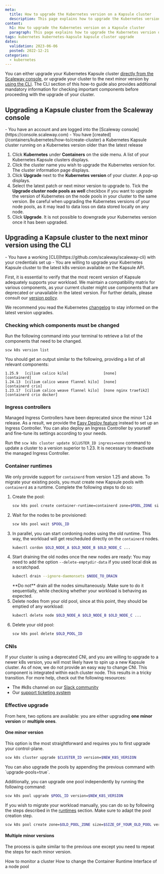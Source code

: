 ```yaml
---
meta:
  title: How to upgrade the Kubernetes version on a Kapsule cluster
  description: This page explains how to upgrade the Kubernetes version on a Kapsule cluster
content:
  h1: How to upgrade the Kubernetes version on a Kapsule cluster
  paragraph: This page explains how to upgrade the Kubernetes version on a Kapsule cluster
tags: kubernetes kubernetes-kapsule kapsule cluster upgrade
dates:
  validation: 2023-06-06
  posted: 2022-12-21
categories:
  - kubernetes
---
```


<Macro id="iam-requirements" />


You can either upgrade your Kubernetes Kapsule cluster [directly from the Scaleway console](#upgrading-a-kapsule-cluster-from-the-scaleway-console), or upgrade your cluster to the next minor version by [using the CLI](#upgrading-a-kapsule-cluster-to-the-next-minor-version-using-the-cli). The CLI section of this how-to guide also provides additional mandatory information for checking important components before proceeding with the upgrade of your cluster.

## Upgrading a Kapsule cluster from the Scaleway console

<Message type="requirement">
  - You have an account and are logged into the [Scaleway console](https://console.scaleway.com)
  - You have [created](/containers/kubernetes/how-to/create-cluster) a Kubernetes Kapsule cluster running on a Kubernetes version older than the latest release
</Message>

1. Click **Kubernetes** under **Containers** on the side menu. A list of your Kubernetes Kapsule clusters displays.
2. Click the cluster name you wish to upgrade the Kubernetes version for. The cluster information page displays.
3. Click **Upgrade** next to the **Kubernetes version** of your cluster. A pop-up displays.
    <Lightbox src="scaleway-upgrade-cluster-new.webp" alt="" />
4. Select the latest patch or next minor version to upgrade to. Tick the **Upgrade cluster node pools as well** checkbox if you want to upgrade the version of Kubernetes on the node pools in your cluster to the same version.
    <Message type="important">
      Be careful when upgrading the Kubernetes versions of your node pools, as it may lead to data loss on data stored locally on any node.
    </Message>
 5. Click **Upgrade**.
    <Message type="note">
      It is not possible to downgrade your Kubernetes version once it has been upgraded.
    </Message>

## Upgrading a Kapsule cluster to the next minor version using the CLI

<Message type="requirement">
    - You have a working [CLI](https://github.com/scaleway/scaleway-cli) with your credentials set up
    - You are willing to upgrade your Kubernetes Kapsule cluster to the latest k8s version available on the Kapsule API.
</Message>


First, it is essential to verify that the most recent version of Kapsule adequately supports your workload. We maintain a compatibility matrix for various components, as your current cluster might use components that are deprecated or unavailable in the latest version.
For further details, please consult our [version policy](https://www.scaleway.com/docs/containers/kubernetes/reference-content/version-support-policy/).

We recommend you read the Kubernetes [changelog](https://kubernetes.io/releases/) to stay informed on the latest version upgrades.

### Checking which components must be changed

Run the following command into your terminal to retrieve a list of the components that need to be changed.

```
scw k8s version list
```

You should get an output similar to the following, providing a list of all relevant components:
```
1.25.9   [cilium calico kilo]                [none]                 [containerd]
1.24.13  [cilium calico weave flannel kilo]  [none]                 [containerd crio]
1.23.17  [cilium calico weave flannel kilo]  [none nginx traefik2]  [containerd crio docker]
```

### Ingress controllers

Managed Ingress Controllers have been deprecated since the minor 1.24 release. As a result, we provide the [Easy Deploy feature](/containers/kubernetes/how-to/enable-easy-deploy/) instead to set up an Ingress Controller.
You can also deploy an Ingress Controller by yourself and fine-tune its settings according to your needs.

Run the `scw k8s cluster update $CLUSTER_ID ingress=none` command to update a cluster to a version superior to 1.23. It is necessary to deactivate the managed Ingress Controller.

### Container runtimes

We only provide support for `containerd` from version 1.25 and above. To migrate your existing pools, you must create new Kapsule pools with `containerd` as a runtime.
Complete the following steps to do so:
1. Create the pool:
    ```sh
    scw k8s pool create container-runtime=containerd zone=$POOL_ZONE size=$SIZE_OF_YOUR_OLD_POOL version=$YOUR_CLUSTER_VERSION cluster-id=$CLUSTER_ID
    ```
2. Wait for the nodes to be provisioned:
    ```sh
    scw k8s pool wait $POOL_ID
    ```
3. In parallel, you can start cordoning nodes using the old runtime. This way, the workload will get rescheduled directly on the `containerd` nodes.
    ```sh
    kubectl cordon $OLD_NODE_A $OLD_NODE_B $OLD_NODE_C ...
    ```
4. Start draining the old nodes once the new nodes are ready:
    <Message type="note">
      You may need to add the option `--delete-emptydir-data` if you used local disk as a scratchpad.
    </Message>
    ```sh
    kubectl drain --ignore-daemonsets $NODE_TO_DRAIN
    ```
    <Message type="important">
      **Do not** drain all the nodes simultaneously. Make sure to do it sequentially, while checking whether your workload is behaving as expected.
    </Message>
5. Delete nodes from your old pool, since at this point, they should be emptied of any workload:
    ```sh
    kubectl delete node $OLD_NODE_A $OLD_NODE_B $OLD_NODE_C ...
    ```
6. Delete your old pool:
    ```sh
    scw k8s pool delete $OLD_POOL_ID
    ```

### CNIs

If your cluster is using a deprecated CNI, and you are willing to upgrade to a newer k8s version, you will most likely have to spin up a new Kapsule cluster.
As of now, we do not provide an easy way to change CNI. This component is integrated within each cluster node. This results in a tricky transition.
For more help, check out the following resources:
- The #k8s channel on our [Slack community](https://scaleway-community.slack.com)
- Our [support ticketing system](/console/my-account/how-to/open-a-support-ticket/)

### Effective upgrade

From here, two options are available: you are either upgrading **one minor version** or **multiple ones**.

#### One minor version

This option is the most straightforward and requires you to first upgrade your control-plane.
```sh
scw k8s cluster upgrade $CLUSTER_ID version=$NEW_K8S_VERSION
```

<Message type="tip">
  You can also upgrade the pools by appending the previous command with `upgrade-pools=true`.
</Message>

Additionally, you can upgrade one pool independently by running the following command:
```sh
scw k8s pool upgrade $POOL_ID version=$NEW_K8S_VERSION
```

If you wish to migrate your workload manually, you can do so by following the steps described in the [runtimes](#container-runtimes) section.
<Message type="important">
  Make sure to adapt the pool creation step.
</Message>
```sh
scw k8s pool create zone=$OLD_POOL_ZONE size=$SIZE_OF_YOUR_OLD_POOL version=$NEW_CLUSTER_VERSION cluster-id=$CLUSTER_ID
```


#### Multiple minor versions

The process is quite similar to the previous one except you need to repeat the steps for each minor version.


<Navigation title="See Also">
  <PreviousButton to="/containers/kubernetes/how-to/monitor-cluster/">How to monitor a cluster</PreviousButton>
  <NextButton to="/containers/kubernetes/how-to/change-container-runtime-interface/">How to change the Container Runtime Interface of a node pool</NextButton>
</Navigation>

